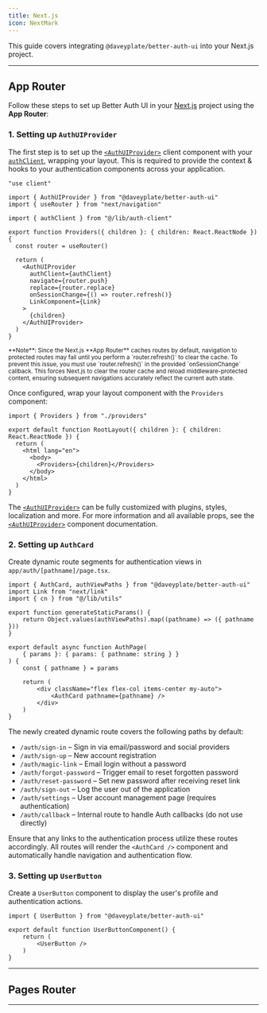 ```yaml
---
title: Next.js
icon: NextMark
---
```


This guide covers integrating `@daveyplate/better-auth-ui` into your Next.js project.

---

## App Router

Follow these steps to set up Better Auth UI in your [Next.js](https://nextjs.org) project using the **App Router**:

### 1. Setting up `AuthUIProvider`

The first step is to set up the [`<AuthUIProvider>`](/components/auth-ui-provider) client component with your [`authClient`](https://www.better-auth.com/docs/installation#create-client-instance), wrapping your layout. This is required to provide the context & hooks to your authentication components across your application.

```tsx title="app/providers.tsx"
"use client"

import { AuthUIProvider } from "@daveyplate/better-auth-ui"
import { useRouter } from "next/navigation"

import { authClient } from "@/lib/auth-client"

export function Providers({ children }: { children: React.ReactNode }) {
  const router = useRouter()

  return (
    <AuthUIProvider
      authClient={authClient}
      navigate={router.push}
      replace={router.replace}
      onSessionChange={() => router.refresh()}
      LinkComponent={Link}
    >
      {children}
    </AuthUIProvider>
  )
}
```

<small>
**Note**: Since the Next.js **App Router** caches routes by default, navigation to protected routes may fail until you perform a `router.refresh()` to clear the cache. To prevent this issue, you must use `router.refresh()` in the provided `onSessionChange` callback. This forces Next.js to clear the router cache and reload middleware-protected content, ensuring subsequent navigations accurately reflect the current auth state.
</small>

Once configured, wrap your layout component with the `Providers` component:


```tsx title="app/layout.tsx"
import { Providers } from "./providers"

export default function RootLayout({ children }: { children: React.ReactNode }) {
  return (
    <html lang="en">
      <body>
        <Providers>{children}</Providers>
      </body>
    </html>
  )
}
```

The [`<AuthUIProvider>`](/components/auth-ui-provider) can be fully customized with plugins, styles, localization and more. For more information and all available props, see the [`<AuthUIProvider>`](/components/auth-ui-provider) component documentation.

### 2. Setting up `AuthCard`

Create dynamic route segments for authentication views in `app/auth/[pathname]/page.tsx`.

```tsx title="app/auth/[pathname]/page.tsx"
import { AuthCard, authViewPaths } from "@daveyplate/better-auth-ui"
import Link from "next/link"
import { cn } from "@/lib/utils"

export function generateStaticParams() {
    return Object.values(authViewPaths).map((pathname) => ({ pathname }))
}

export default async function AuthPage(
    { params }: { params: { pathname: string } }
) {
    const { pathname } = params

    return (
        <div className="flex flex-col items-center my-auto">
            <AuthCard pathname={pathname} />
        </div>
    )
}
```

The newly created dynamic route covers the following paths by default:

- `/auth/sign-in` – Sign in via email/password and social providers
- `/auth/sign-up` – New account registration
- `/auth/magic-link` – Email login without a password
- `/auth/forgot-password` – Trigger email to reset forgotten password
- `/auth/reset-password` – Set new password after receiving reset link
- `/auth/sign-out` – Log the user out of the application
- `/auth/settings` – User account management page (requires authentication)
- `/auth/callback` – Internal route to handle Auth callbacks (do not use directly)

Ensure that any links to the authentication process utilize these routes accordingly. All routes will render the `<AuthCard />` component and automatically handle navigation and authentication flow.

### 3. Setting up `UserButton`

Create a `UserButton` component to display the user's profile and authentication actions.

```tsx
import { UserButton } from "@daveyplate/better-auth-ui"

export default function UserButtonComponent() {
    return (
        <UserButton />
    )
}
```

---

## Pages Router

---